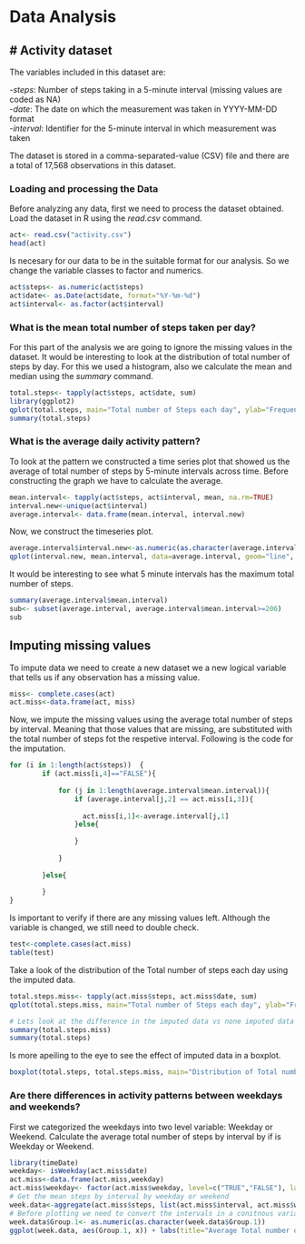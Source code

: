 # Data Analysis   
# Activity dataset  
---

The variables included in this dataset are:

-*steps*: Number of steps taking in a 5-minute interval (missing values are coded as NA)  
-*date*: The date on which the measurement was taken in YYYY-MM-DD format  
-*interval*: Identifier for the 5-minute interval in which measurement was taken  
  
The dataset is stored in a comma-separated-value (CSV) file and there are a total of 17,568 observations in this dataset.

### Loading and processing the Data

Before analyzing any data, first we need to process the dataset obtained. Load the dataset in R using the *read.csv* command.
```r
act<- read.csv("activity.csv")
head(act)
```

Is necesary for our data to be in the suitable format for our analysis. So we change the variable classes to factor and numerics. 
```r
act$steps<- as.numeric(act$steps)
act$date<- as.Date(act$date, format="%Y-%m-%d")
act$interval<- as.factor(act$interval)
```

### What is the mean total number of steps taken per day?

For this part of the analysis we are going to ignore the missing values in the dataset. It would be interesting to look at the distribution of total number of steps by day. For this we used a histogram, also we calculate the mean and median using the *summary* command.
```r
total.steps<- tapply(act$steps, act$date, sum)
library(ggplot2)
qplot(total.steps, main="Total number of Steps each day", ylab="Frequency", xlab="Total number of steps each day")
summary(total.steps)
```

### What is the average daily activity pattern?

To look at the pattern we constructed a time series plot that showed us the average of total number of steps by 5-minute intervals across time.
Before constructing the graph we have to calculate the average.
```r
mean.interval<- tapply(act$steps, act$interval, mean, na.rm=TRUE)
interval.new<-unique(act$interval) 
average.interval<- data.frame(mean.interval, interval.new)
```

Now, we construct the timeseries plot.
```r
average.interval$interval.new<-as.numeric(as.character(average.interval$interval.new)) 
qplot(interval.new, mean.interval, data=average.interval, geom="line", main="Average number of steps taken by 5 minute interval", xlab="5-minute interval", ylab="Average number of steps taken")
```

It would be interesting to see what 5 minute intervals has the maximum total number of steps.
```r
summary(average.interval$mean.interval)
sub<- subset(average.interval, average.interval$mean.interval>=206)
sub
```

## Imputing missing values
To impute data we need to create a new dataset we a new logical variable that tells us if any observation has a missing value. 
```r
miss<- complete.cases(act)
act.miss<-data.frame(act, miss)
```

Now, we impute the missing values using the average total number of steps by interval. Meaning that those values that are missing, are substituted with the total number of steps fot the respetive interval. Following is the code for the imputation. 
```r
for (i in 1:length(act$steps))  {
        if (act.miss[i,4]=="FALSE"){
            
            for (j in 1:length(average.interval$mean.interval)){
                if (average.interval[j,2] == act.miss[i,3]){
                  
                  act.miss[i,1]<-average.interval[j,1]
                }else{
                
                }
              
            }
          
        }else{
          
        }
}
```
Is important to verify if there are any missing values left. Although the variable is changed, we still need to double check.
```r
test<-complete.cases(act.miss)
table(test)
```

Take a look of the distribution of the Total number of steps each day using the imputed data.
```r
total.steps.miss<- tapply(act.miss$steps, act.miss$date, sum)
qplot(total.steps.miss, main="Total number of Steps each day", ylab="Frequency", xlab="Total number of steps each day")

# Lets look at the difference in the imputed data vs none imputed data
summary(total.steps.miss)
summary(total.steps)
```
Is more apeiling to the eye to see the effect of imputed data in a boxplot.
```r
boxplot(total.steps, total.steps.miss, main="Distribution of Total number of steps (Non Imputed data vs Imputed", names=c("Non Imputed","Imputed"), col=c("red","lightblue"))
```

### Are there differences in activity patterns between weekdays and weekends?
First we categorized the weekdays into two level variable: Weekday or Weekend. Calculate the average total number of steps by interval by if is Weekday or Weekend.
```r
library(timeDate)
weekday<- isWeekday(act.miss$date)
act.miss<-data.frame(act.miss,weekday)
act.miss$weekday<- factor(act.miss$weekday, level=c("TRUE","FALSE"), labels=c("Weekday", "Weekend"))
# Get the mean steps by interval by weekday or weekend
week.data<-aggregate(act.miss$steps, list(act.miss$interval, act.miss$weekday), mean)
# Before plotting we need to convert the intervals in a conitnous variable
week.data$Group.1<- as.numeric(as.character(week.data$Group.1))
ggplot(week.data, aes(Group.1, x)) + labs(title="Average Total number of steps taken each day by Weekday or Weekend", x="5-minute Intervals", y="Mean total number of steps") + geom_line() + facet_wrap(~Group.2)
```





















